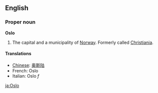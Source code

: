 ==English==
===Proper noun===
'''Oslo'''

#The capital and a municipality of [[Norway]].  Formerly called [[Christiania]].

====Translations====
*[[Chinese]]: [[奥斯陆]]
*French: Oslo
*Italian: Oslo ''f''
[[ja:Oslo]]